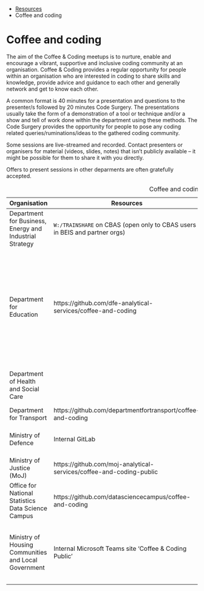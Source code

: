 ::: {.breadcrumbs}
* [Resources](resources.html)
* Coffee and coding
:::

# Coffee and coding

The aim of the Coffee & Coding meetups is to nurture, enable and encourage a
vibrant, supportive and inclusive coding community at an organisation. Coffee &
Coding provides a regular opportunity for people within an organisation who are
interested in coding to share skills and knowledge, provide advice and guidance
to each other and generally network and get to know each other.

A common format is 40 minutes for a presentation and questions to the
presenter/s followed by 20 minutes Code Surgery. The presentations usually take
the form of a demonstration of a tool or technique and/or a show and tell of
work done within the department using these methods.  The Code Surgery provides
the opportunity for people to pose any coding related queries/ruminations/ideas
to the gathered coding community.

Some sessions are live-streamed and recorded.  Contact presenters or organisers
for material (videos, slides, notes) that isn't publicly available -- it might
be possible for them to share it with you directly.

Offers to present sessions in other deparments are often gratefully accepted.

Table: Coffee and coding groups

| Organisation | Resources | Contact | Notes |
|--------------|-----------|---------|-------|
| Department for Business, Energy and Industrial Strategy | `W:/TRAINSHARE` on CBAS (open only to CBAS users in BEIS and partner orgs) | coffeeandcoding@beis.gov.uk | Weekly at 10-11am on Wednesdays, open to all |
| Department for Education | https://github.com/dfe-analytical-services/coffee-and-coding | coffee.coding@education.gov.uk | Sessions are usually held on every other Wednesday morning from 10-11AM. Rooms are booked for the London, Sheffield, and Darlington offices. |
| Department of Health and Social Care | | https://www.eventbrite.co.uk/e/health-r-coding-club-tickets-52481515626 | All events are arranged via the eventbrite link. |
| Department for Transport | https://github.com/departmentfortransport/coffee-and-coding | coffee.coding@dft.gov.uk |  |
| Ministry of Defence | Internal GitLab | Charlie Willis charles.wills106@mod.uk | Usually once a month on Friday mornings |
| Ministry of Justice (MoJ) | https://github.com/moj-analytical-services/coffee-and-coding-public | Coffee-and-Coding@justice.gov.uk |  |
| Office for National Statistics Data Science Campus | https://github.com/datasciencecampus/coffee-and-coding |  |  |
| Ministry of Housing Communities and Local Government | Internal Microsoft Teams site 'Coffee & Coding Public' | Jennifer Harris jennifer.harris@communities.gov.uk or Lee Murray lee.murray@communities.gov.uk | Roughly fortnightly on Monday afternoon's, held in 2 Marsham Street, London |
